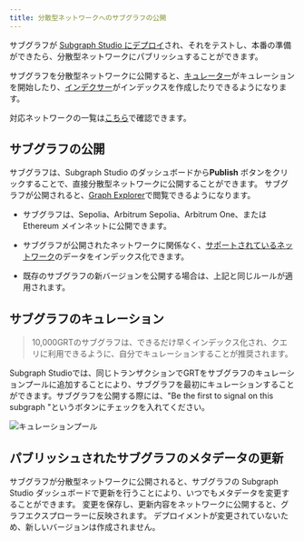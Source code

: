 ```yaml
---
title: 分散型ネットワークへのサブグラフの公開
---
```


サブグラフが [Subgraph Studio にデプロイ](/deploying/deploying-a-subgraph-to-studio)され、それをテストし、本番の準備ができたら、分散型ネットワークにパブリッシュすることができます。

サブグラフを分散型ネットワークに公開すると、[キュレーター](/network/curating)がキュレーションを開始したり、[インデクサー](/network/indexing)がインデックスを作成したりできるようになります。

<VideoEmbed youtube="HfDgC2oNnwo" />

対応ネットワークの一覧は[こちら](/developing/supported-networks)で確認できます。

## サブグラフの公開

サブグラフは、Subgraph Studio のダッシュボードから**Publish** ボタンをクリックすることで、直接分散型ネットワークに公開することができます。 サブグラフが公開されると、[Graph Explorer](https://thegraph.com/explorer/)で閲覧できるようになります。

- サブグラフは、Sepolia、Arbitrum Sepolia、Arbitrum One、または Ethereum メインネットに公開できます。

- サブグラフが公開されたネットワークに関係なく、[サポートされているネットワーク](/developing/supported-networks)のデータをインデックス化できます。

- 既存のサブグラフの新バージョンを公開する場合は、上記と同じルールが適用されます。

## サブグラフのキュレーション

> 10,000GRTのサブグラフは、できるだけ早くインデックス化され、クエリに利用できるように、自分でキュレーションすることが推奨されます。

Subgraph Studioでは、同じトランザクションでGRTをサブグラフのキュレーションプールに追加することにより、サブグラフを最初にキュレーションすることができます。サブグラフを公開する際には、"Be the first to signal on this subgraph "というボタンにチェックを入れてください。

![キュレーションプール](/img/curate-own-subgraph-tx.png)

## パブリッシュされたサブグラフのメタデータの更新

サブグラフが分散型ネットワークに公開されると、サブグラフの Subgraph Studio ダッシュボードで更新を行うことにより、いつでもメタデータを変更することができます。 変更を保存し、更新内容をネットワークに公開すると、グラフエクスプローラーに反映されます。 デプロイメントが変更されていないため、新しいバージョンは作成されません。

